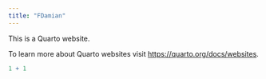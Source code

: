 ```yaml
---
title: "FDamian"
---
```


This is a Quarto website.

To learn more about Quarto websites visit <https://quarto.org/docs/websites>.

```r
1 + 1
```

